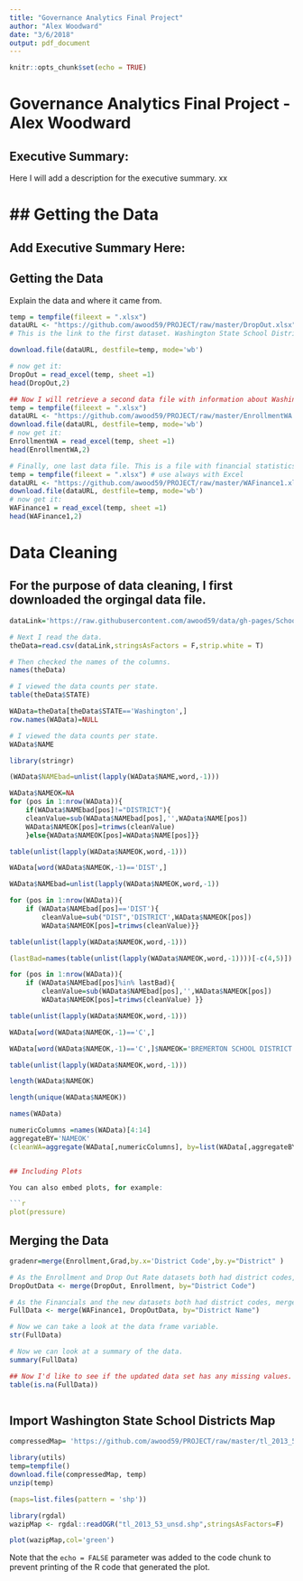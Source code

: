 ```yaml
---
title: "Governance Analytics Final Project"
author: "Alex Woodward"
date: "3/6/2018"
output: pdf_document
---
```


```r
knitr::opts_chunk$set(echo = TRUE)
```

# Governance Analytics Final Project - Alex Woodward

## **Executive Summary:**
Here I will add a description for the executive summary. xx

## **Getting the Data**
=======
## Add Executive Summary Here:

## Getting the Data
Explain the data and where it came from.

```r
temp = tempfile(fileext = ".xlsx") 
dataURL <- "https://github.com/awood59/PROJECT/raw/master/DropOut.xlsx" 
# This is the link to the first dataset. Washington State School District Graduation and Drop Out Rates

download.file(dataURL, destfile=temp, mode='wb')

# now get it:
DropOut = read_excel(temp, sheet =1)
head(DropOut,2)
```


```r
## Now I will retrieve a second data file with information about Washington State Enrollment Statistics.
temp = tempfile(fileext = ".xlsx")
dataURL <- "https://github.com/awood59/PROJECT/raw/master/EnrollmentWA.xlsx" 
download.file(dataURL, destfile=temp, mode='wb')
# now get it:
EnrollmentWA = read_excel(temp, sheet =1)
head(EnrollmentWA,2)
```
```r
# Finally, one last data file. This is a file with financial statistics per school district. I will clean this data as the district names are coded with an attached number, which I need to remove before merging with the other files. In the end, I cleaned the file with Excel, but I will include information for cleaning via R below.
temp = tempfile(fileext = ".xlsx") # use always with Excel
dataURL <- "https://github.com/awood59/PROJECT/raw/master/WAFinance1.xlsx" 
download.file(dataURL, destfile=temp, mode='wb')
# now get it:
WAFinance1 = read_excel(temp, sheet =1)
head(WAFinance1,2)
```

# Data Cleaning
## For the purpose of data cleaning, I first downloaded the orgingal data file.
```r
dataLink='https://raw.githubusercontent.com/awood59/data/gh-pages/SchoolFinanceEdit.csv'
```
```r
# Next I read the data.
theData=read.csv(dataLink,stringsAsFactors = F,strip.white = T)
```
```r
# Then checked the names of the columns.
names(theData)
```

```r
# I viewed the data counts per state.
table(theData$STATE)
```

```r
WAData=theData[theData$STATE=='Washington',]
row.names(WAData)=NULL
```

```r
# I viewed the data counts per state.
WAData$NAME
```

```r
library(stringr)

(WAData$NAMEbad=unlist(lapply(WAData$NAME,word,-1)))

```

```r
WAData$NAMEOK=NA
for (pos in 1:nrow(WAData)){
    if(WAData$NAMEbad[pos]!="DISTRICT"){
    cleanValue=sub(WAData$NAMEbad[pos],'',WAData$NAME[pos])
    WAData$NAMEOK[pos]=trimws(cleanValue)
    }else{WAData$NAMEOK[pos]=WAData$NAME[pos]}}
```

```r
table(unlist(lapply(WAData$NAMEOK,word,-1)))
```

```r
WAData[word(WAData$NAMEOK,-1)=='DIST',]
```

```r
WAData$NAMEbad=unlist(lapply(WAData$NAMEOK,word,-1))
```

```r
for (pos in 1:nrow(WAData)){
    if (WAData$NAMEbad[pos]=='DIST'){
        cleanValue=sub("DIST",'DISTRICT',WAData$NAMEOK[pos])
        WAData$NAMEOK[pos]=trimws(cleanValue)}}
```

```r
table(unlist(lapply(WAData$NAMEOK,word,-1)))
```

```r
(lastBad=names(table(unlist(lapply(WAData$NAMEOK,word,-1))))[-c(4,5)])
```

```r
for (pos in 1:nrow(WAData)){
    if (WAData$NAMEbad[pos]%in% lastBad){
        cleanValue=sub(WAData$NAMEbad[pos],'',WAData$NAMEOK[pos])
        WAData$NAMEOK[pos]=trimws(cleanValue) }}

```

```r
table(unlist(lapply(WAData$NAMEOK,word,-1)))
```
```r
WAData[word(WAData$NAMEOK,-1)=='C',]
```

```r
WAData[word(WAData$NAMEOK,-1)=='C',]$NAMEOK='BREMERTON SCHOOL DISTRICT'
```

```r
table(unlist(lapply(WAData$NAMEOK,word,-1)))
```

```r
length(WAData$NAMEOK)
```

```r
length(unique(WAData$NAMEOK))
```

```r
names(WAData)
```

```r
numericColumns =names(WAData)[4:14]
aggregateBY='NAMEOK'
(cleanWA=aggregate(WAData[,numericColumns], by=list(WAData[,aggregateBY]), sum ))


## Including Plots

You can also embed plots, for example:

```r
plot(pressure)
```
## **Merging the Data**

```r
gradenr=merge(Enrollment,Grad,by.x='District Code',by.y="District" )
```

```r
# As the Enrollment and Drop Out Rate datasets both had district codes, merge via "District Code"
DropOutData <- merge(DropOut, Enrollment, by="District Code")
```

```r
# As the Financials and the new datasets both had district codes, merge via "District Name"
FullData <- merge(WAFinance1, DropOutData, by="District Name")
```

```r
# Now we can take a look at the data frame variable.
str(FullData)
```

```r
# Now we can look at a summary of the data.
summary(FullData)
```

```r
## Now I'd like to see if the updated data set has any missing values.
table(is.na(FullData))
```

```r

```

## **Import Washington State School Districts Map**
```r
compressedMap= 'https://github.com/awood59/PROJECT/raw/master/tl_2013_53_unsd.zip'
```

```r
library(utils)
temp=tempfile()
download.file(compressedMap, temp)
unzip(temp)
```

```r
(maps=list.files(pattern = 'shp'))
```

```r
library(rgdal)
wazipMap <- rgdal::readOGR("tl_2013_53_unsd.shp",stringsAsFactors=F)
```

```r
plot(wazipMap,col='green')
```






Note that the `echo = FALSE` parameter was added to the code chunk to prevent printing of the R code that generated the plot.
